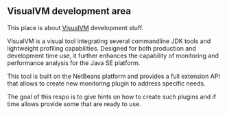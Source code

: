 ==VisualVM development area==

This place is about [http://visualvm.java.net/ VisualVM] development stuff.

VisualVM is a visual tool integrating several commandline JDK tools and lightweight
profiling capabilities. Designed for both production and development time use, it
further enhances the capability of monitoring and performance analysis for the Java SE platform.

This tool is built on the NetBeans platform and provides a full extension API that allows
to create new monitoring plugin to address specific needs.

The goal of this respo is to give hints on how to create such plugins and if time allows
provide some that are ready to use.